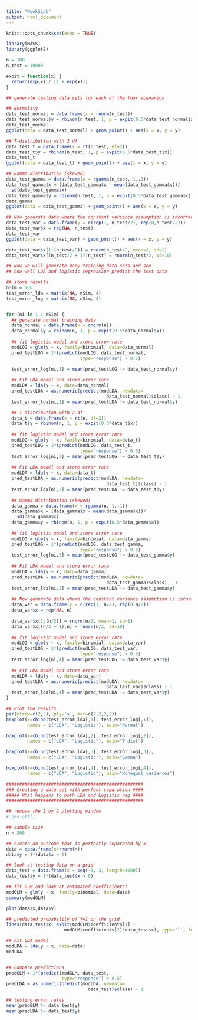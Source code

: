 ---
title: "Week5Lab"
output: html_document
---

```{r setup, include=FALSE}
knitr::opts_chunk$set(echo = TRUE)
```

```{r echo = TRUE}

library(MASS)
library(ggplot2)

n = 100
n_test = 10000

expit = function(x) {
  return(exp(x) / (1 + exp(x)))
}

```

```{r echo = TRUE}

## generate testing data sets for each of the four scenarios

## Normality
data_test_normal = data.frame(x = rnorm(n_test))
data_test_normal$y = rbinom(n_test, 1, p = expit(0.5*data_test_normal$x))
data_test_normal
ggplot(data = data_test_normal) + geom_point() + aes(x = x, y = y)

## T-distribution with 2 df
data_test_t = data.frame(x = rt(n_test, df=2))
data_test_t$y = rbinom(n_test, 1, p = expit(0.5*data_test_t$x))
data_test_t
ggplot(data = data_test_t) + geom_point() + aes(x = x, y = y)

## Gamma distribution (skewed)
data_test_gamma = data.frame(x = rgamma(n_test, 1,.1))
data_test_gamma$x = (data_test_gamma$x - mean(data_test_gamma$x))/
  sd(data_test_gamma$x)
data_test_gamma$y = rbinom(n_test, 1, p = expit(0.5*data_test_gamma$x))
data_gamma
ggplot(data = data_test_gamma) + geom_point() + aes(x = x, y = y)

## Now generate data where the constant variance assumption is incorrect
data_test_var = data.frame(y = c(rep(1, n_test/2), rep(0,n_test/2)))
data_test_var$x = rep(NA, n_test)
data_test_var
ggplot(data = data_test_var) + geom_point() + aes(x = x, y = y)

data_test_var$x[1:(n_test/2)] = rnorm(n_test/2, mean=1, sd=1)
data_test_var$x[(n_test/2 + 1):n_test] = rnorm(n_test/2, sd=10)

```

```{r echo = TRUE}

## Now we will generate many training data sets and see
## how well LDA and logistic regression predict the test data

## store results
nSim = 100
test_error_lda = matrix(NA, nSim, 4)
test_error_log = matrix(NA, nSim, 4)


for (ni in 1 : nSim) {
  ## generate normal training data
  data_normal = data.frame(x = rnorm(n))
  data_normal$y = rbinom(n, 1, p = expit(0.5*data_normal$x))
  
  ## fit logistic model and store error rate
  modLOG = glm(y ~ x, family=binomial, data=data_normal)
  pred_testLOG = 1*(predict(modLOG, data_test_normal, 
                            type="response") > 0.5)

  test_error_log[ni,1] = mean(pred_testLOG != data_test_normal$y)
  
  ## Fit LDA model and store error rate
  modLDA = lda(y ~ x, data=data_normal)
  pred_testLDA = as.numeric(predict(modLDA, newdata=
                                      data_test_normal)$class) - 1
  test_error_lda[ni,1] = mean(pred_testLDA != data_test_normal$y)

  ## T-distribution with 2 df
  data_t = data.frame(x = rt(n, df=2))
  data_t$y = rbinom(n, 1, p = expit(0.5*data_t$x))
  
  ## fit logistic model and store error rate
  modLOG = glm(y ~ x, family=binomial, data=data_t)
  pred_testLOG = 1*(predict(modLOG, data_test_t, 
                            type="response") > 0.5)
  test_error_log[ni,2] = mean(pred_testLOG != data_test_t$y)
  
  ## Fit LDA model and store error rate
  modLDA = lda(y ~ x, data=data_t)
  pred_testLDA = as.numeric(predict(modLDA, newdata=
                                      data_test_t)$class) - 1
  test_error_lda[ni,2] = mean(pred_testLDA != data_test_t$y)
  
  ## Gamma distribution (skewed)
  data_gamma = data.frame(x = rgamma(n, 1,.1))
  data_gamma$x = (data_gamma$x - mean(data_gamma$x))/
    sd(data_gamma$x)
  data_gamma$y = rbinom(n, 1, p = expit(0.5*data_gamma$x))
  
  ## fit logistic model and store error rate
  modLOG = glm(y ~ x, family=binomial, data=data_gamma)
  pred_testLOG = 1*(predict(modLOG, data_test_gamma, 
                            type="response") > 0.5)
  test_error_log[ni,3] = mean(pred_testLOG != data_test_gamma$y)
  
  ## Fit LDA model and store error rate
  modLDA = lda(y ~ x, data=data_gamma)
  pred_testLDA = as.numeric(predict(modLDA, newdata=
                                      data_test_gamma)$class) - 1
  test_error_lda[ni,3] = mean(pred_testLDA != data_test_gamma$y)
  
  ## Now generate data where the constant variance assumption is incorrect
  data_var = data.frame(y = c(rep(1, n/2), rep(0,n/2)))
  data_var$x = rep(NA, n)
  
  data_var$x[1:(n/2)] = rnorm(n/2, mean=1, sd=1)
  data_var$x[(n/2 + 1):n] = rnorm(n/2, sd=10)
  
  ## fit logistic model and store error rate
  modLOG = glm(y ~ x, family=binomial, data=data_var)
  pred_testLOG = 1*(predict(modLOG, data_test_var, 
                            type="response") > 0.5)
  test_error_log[ni,4] = mean(pred_testLOG != data_test_var$y)
  
  ## Fit LDA model and store error rate
  modLDA = lda(y ~ x, data=data_var)
  pred_testLDA = as.numeric(predict(modLDA, newdata=
                                      data_test_var)$class) - 1
  test_error_lda[ni,4] = mean(pred_testLDA != data_test_var$y)
}

```

```{r echo = TRUE}

## Plot the results
par(mfrow=c(2,2), pty='s', mar=c(2,2,2,2))
boxplot(x=cbind(test_error_lda[,1], test_error_log[,1]),
        names = c("LDA", "Logistic"), main="Normal")

boxplot(x=cbind(test_error_lda[,2], test_error_log[,2]),
        names = c("LDA", "Logistic"), main="T-dist")

boxplot(x=cbind(test_error_lda[,3], test_error_log[,3]),
        names = c("LDA", "Logistic"), main="Gamma")

boxplot(x=cbind(test_error_lda[,4], test_error_log[,4]),
        names = c("LDA", "Logistic"), main="Nonequal variances")

```

```{r echo = TRUE}

####################################################
### Creating a data set with perfect separation ####
##### What happens to both LDA and Logistic reg ####
####################################################

## remove the 2 by 2 plotting window
# dev.off()

## sample size
n = 200

## create an outcome that is perfectly separated by x
data = data.frame(x=rnorm(n))
data$y = 1*(data$x > 0)

## look at testing data on a grid
data_test = data.frame(x = seq(-3, 3, length=1000))
data_test$y = 1*(data_test$x > 0) 

## fit GLM and look at estimated coefficients!
modGLM = glm(y ~ x, family=binomial, data=data)
summary(modGLM)

plot(data$x,data$y)

## predicted probability of Y=1 on the grid
lines(data_test$x, expit(modGLM$coefficients[1] + 
                      modGLM$coefficients[2]*data_test$x), type='l', lwd=3)

## Fit LDA model
modLDA = lda(y ~ x, data=data)
modLDA


## Compare predictions
predGLM = 1*(predict(modGLM, data_test, 
                     type="response") > 0.5)
predLDA = as.numeric(predict(modLDA, newdata=
                               data_test)$class) - 1

## testing error rates
mean(predGLM != data_test$y)
mean(predLDA != data_test$y)

```
